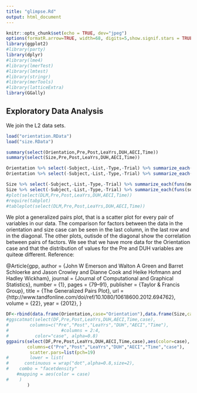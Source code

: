 ```yaml
---
title: "glimpse.Rd"
output: html_document
---
```


```r
knitr::opts_chunk$set(echo = TRUE, dev="jpeg")
options(formatR.arrow=TRUE, width=68, digits=5,show.signif.stars = TRUE)
library(ggplot2)
#library(party)
library(dplyr)
#library(lme4)
#library(lmerTest)
#library(lmtest)
#library(stringr)
#library(merTools)
#library(latticeExtra)
library(GGally)
```

## Exploratory Data Analysis

We join the L2 data sets.

```r
load("orientation.RData")
load("size.RData")
```


```r
summary(select(Orientation,Pre,Post,LeaYrs,DUH,AECI,Time))
summary(select(Size,Pre,Post,LeaYrs,DUH,AECI,Time))

Orientation %>% select(-Subject,-List,-Type,-Trial) %>% summarize_each(funs(mean, "mean", mean(., na.rm = TRUE)))
Orientation %>% select(-Subject,-List,-Type,-Trial) %>% summarize_each(funs(sd, "sd", sd(., na.rm = TRUE)))

Size %>% select(-Subject,-List,-Type,-Trial) %>% summarize_each(funs(mean, "mean", mean(., na.rm = TRUE)))
Size %>% select(-Subject,-List,-Type,-Trial) %>% summarize_each(funs(sd, "sd", sd(., na.rm = TRUE)))
#plot(select(DLM,Pre,Post,LeaYrs,DUH,AECI,Time))
#require(tabplot)
#tableplot(select(DLM,Pre,Post,LeaYrs,DUH,AECI,Time))
```

We plot a generalized pairs plot, that is a scatter plot for every pair of variables in our data. The comparison for  factors between the data in the orientation and size case can be seen in the last column, in the last row and in the diagonal. The other plots, outisde of the diagonal show the correlation between pairs of factors. We see that we have more data for the Orientation case and that the distribution of values for the Pre and DUH variables are quiteœ different. Reference:

@Article{gpp,
  author = {John W Emerson and Walton A Green and Barret Schloerke and Jason Crowley and Dianne Cook and Heike Hofmann and Hadley Wickham},
  journal = {Journal of Computational and Graphical Statistics},
  number = {1},
  pages = {79–91},
  publisher = {Taylor \& Francis Group},
  title = {The Generalized Pairs Plot},
  url = {http://www.tandfonline.com/doi/ref/10.1080/10618600.2012.694762},
  volume = {22},
  year = {2012},
}

```r
DF<-rbind(data.frame(Orientation,case="Orientation"),data.frame(Size,case="Size"))
#ggscatmat(select(DF,Pre,Post,LeaYrs,DUH,AECI,Time,case),
#        columns=c("Pre","Post","LeaYrs","DUH","AECI","Time"),
#                    #columns = 2:4, 
#          color="case", alpha=0.8)
ggpairs(select(DF,Pre,Post,LeaYrs,DUH,AECI,Time,case),aes(color=case),
        columns=c("Pre","Post","LeaYrs","DUH","AECI","Time","case"),
         scatter.pars=list(pch=19)
#        lower = list(
#      continuous = wrap("dot",alpha=0.8,size=2),
#    combo = "facetdensity"
    #mapping = aes(color = case)
#    )
        )
```

